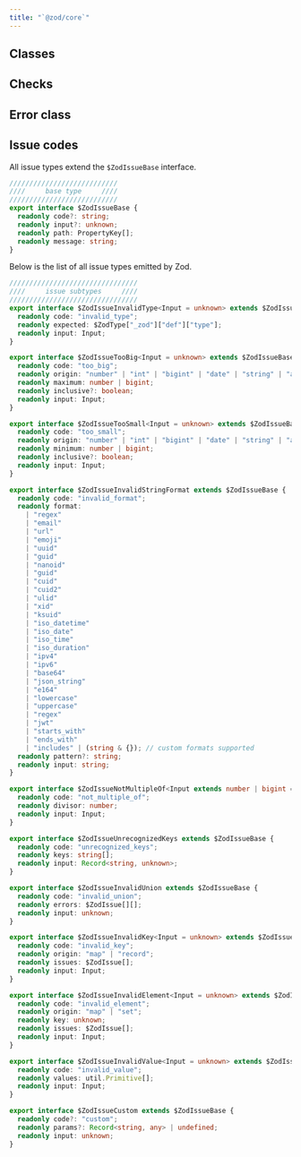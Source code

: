 ```yaml
---
title: "`@zod/core`"
---
```


## Classes

## Checks

## Error class


## Issue codes

All issue types extend the `$ZodIssueBase` interface.
```ts
///////////////////////////
////     base type     ////
///////////////////////////
export interface $ZodIssueBase {
  readonly code?: string;
  readonly input?: unknown;
  readonly path: PropertyKey[];
  readonly message: string;
}
```

Below is the list of all issue types emitted by Zod.

```ts
////////////////////////////////
////     issue subtypes     ////
////////////////////////////////
export interface $ZodIssueInvalidType<Input = unknown> extends $ZodIssueBase {
  readonly code: "invalid_type";
  readonly expected: $ZodType["_zod"]["def"]["type"];
  readonly input: Input;
}

export interface $ZodIssueTooBig<Input = unknown> extends $ZodIssueBase {
  readonly code: "too_big";
  readonly origin: "number" | "int" | "bigint" | "date" | "string" | "array" | "set" | "file" | (string & {});
  readonly maximum: number | bigint;
  readonly inclusive?: boolean;
  readonly input: Input;
}

export interface $ZodIssueTooSmall<Input = unknown> extends $ZodIssueBase {
  readonly code: "too_small";
  readonly origin: "number" | "int" | "bigint" | "date" | "string" | "array" | "set" | "file" | (string & {});
  readonly minimum: number | bigint;
  readonly inclusive?: boolean;
  readonly input: Input;
}

export interface $ZodIssueInvalidStringFormat extends $ZodIssueBase {
  readonly code: "invalid_format";
  readonly format: 
    | "regex"
    | "email"
    | "url"
    | "emoji"
    | "uuid"
    | "guid"
    | "nanoid"
    | "guid"
    | "cuid"
    | "cuid2"
    | "ulid"
    | "xid"
    | "ksuid"
    | "iso_datetime"
    | "iso_date"
    | "iso_time"
    | "iso_duration"
    | "ipv4"
    | "ipv6"
    | "base64"
    | "json_string"
    | "e164"
    | "lowercase"
    | "uppercase"
    | "regex"
    | "jwt"
    | "starts_with"
    | "ends_with"
    | "includes" | (string & {}); // custom formats supported
  readonly pattern?: string;
  readonly input: string;
}

export interface $ZodIssueNotMultipleOf<Input extends number | bigint = number | bigint> extends $ZodIssueBase {
  readonly code: "not_multiple_of";
  readonly divisor: number;
  readonly input: Input;
}

export interface $ZodIssueUnrecognizedKeys extends $ZodIssueBase {
  readonly code: "unrecognized_keys";
  readonly keys: string[];
  readonly input: Record<string, unknown>;
}

export interface $ZodIssueInvalidUnion extends $ZodIssueBase {
  readonly code: "invalid_union";
  readonly errors: $ZodIssue[][];
  readonly input: unknown;
}

export interface $ZodIssueInvalidKey<Input = unknown> extends $ZodIssueBase {
  readonly code: "invalid_key";
  readonly origin: "map" | "record";
  readonly issues: $ZodIssue[];
  readonly input: Input;
}

export interface $ZodIssueInvalidElement<Input = unknown> extends $ZodIssueBase {
  readonly code: "invalid_element";
  readonly origin: "map" | "set";
  readonly key: unknown;
  readonly issues: $ZodIssue[];
  readonly input: Input;
}

export interface $ZodIssueInvalidValue<Input = unknown> extends $ZodIssueBase {
  readonly code: "invalid_value";
  readonly values: util.Primitive[];
  readonly input: Input;
}

export interface $ZodIssueCustom extends $ZodIssueBase {
  readonly code?: "custom";
  readonly params?: Record<string, any> | undefined;
  readonly input: unknown;
}
```
